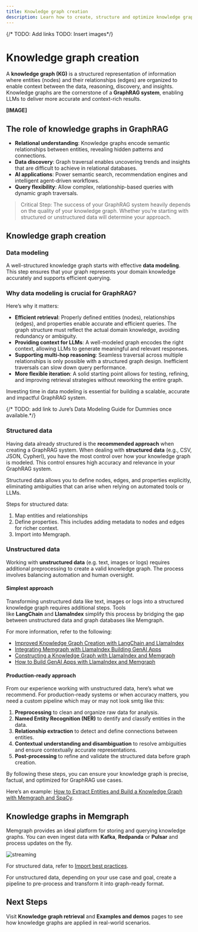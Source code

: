 ```yaml
---
title: Knowledge graph creation
description: Learn how to create, structure and optimize knowledge graphs using Memgraph, enabling graph-based data insights. 
---
```


{/* TODO: Add links
    TODO: Insert images*/}

# Knowledge graph creation

A **knowledge graph (KG)** is a structured representation of information where entities (nodes) and their relationships (edges) are organized to enable context between the data, reasoning, discovery, and insights. Knowledge graphs are the cornerstone of a **GraphRAG system**, enabling LLMs to deliver more accurate and context-rich results.

**[IMAGE]**

## The role of knowledge graphs in GraphRAG

- **Relational understanding**: Knowledge graphs encode semantic relationships between entities, revealing hidden patterns and connections.
- **Data discovery**: Graph traversal enables uncovering trends and insights that are difficult to achieve in relational databases.
- **AI applications**: Power semantic search, recommendation engines and intelligent agent-driven workflows.
- **Query flexibility**: Allow complex, relationship-based queries with dynamic graph traversals.

> Critical Step: The success of your GraphRAG system heavily depends on the quality of your knowledge graph. Whether you’re starting with structured or unstructured data will determine your approach.
> 

## Knowledge graph creation

### Data modeling

A well-structured knowledge graph starts with effective **data modeling**. This step ensures that your graph represents your domain knowledge accurately and supports efficient querying.

### Why data modeling is crucial for GraphRAG?

Here’s why it matters:

- **Efficient retrieval**: Properly defined entities (nodes), relationships (edges), and properties enable accurate and efficient queries. The graph structure must reflect the actual domain knowledge, avoiding redundancy or ambiguity.
- **Providing context for LLMs**: A well-modeled graph encodes the right context, allowing LLMs to generate meaningful and relevant responses.
- **Supporting multi-hop reasoning**: Seamless traversal across multiple relationships is only possible with a structured graph design. Inefficient traversals can slow down query performance.
- **More flexible iteration**: A solid starting point allows for testing, refining, and improving retrieval strategies without reworking the entire graph.

Investing time in data modeling is essential for building a scalable, accurate and impactful GraphRAG system.

<Cards>
  <Cards.Card
    title="Read more about data modeling"
    href="/data-modeling"
  />
    <Cards.Card
    title="Data modeling guide"
    href="https://memgraph.com/blog"
  />
</Cards>

{/* TODO: add link to Jure’s Data Modeling Guide for Dummies once available.*/}

### Structured data

Having data already structured is the **recommended approach** when creating a GraphRAG system. When dealing with **structured data** (e.g., CSV, JSON, Cypherl), you have the most control over how your knowledge graph is modeled. This control ensures high accuracy and relevance in your GraphRAG system.

Structured data allows you to define nodes, edges, and properties explicitly, eliminating ambiguities that can arise when relying on automated tools or LLMs.

Steps for structured data:

1. Map entities and relationships
2. Define properties. This includes adding metadata to nodes and edges for richer context.
3. Import into Memgraph.

<Cards>
  <Cards.Card
    title="Read more about data migration"
    href="/data-migration"
  />
    <Cards.Card
    title="Import best practices"
    href="/data-migration/best-practices"
  />
</Cards>

### Unstructured data

Working with **unstructured data** (e.g. text, images or logs) requires additional preprocessing to create a valid knowledge graph. The process involves balancing automation and human oversight.

#### Simplest approach

Transforming unstructured data like text, images or logs into a structured knowledge graph requires additional steps. Tools like **LangChain** and **LlamaIndex** simplify this process by bridging the gap between unstructured data and graph databases like Memgraph.

<Cards>
  <Cards.Card
    title="LlamaIndex"
    href="/ai-ecosystem/integrations#llamaindex"
  />
    <Cards.Card
    title="LangChain"
    href="/ai-ecosystem/integrations#langchain"
  />
</Cards>

For more information, refer to the following:

- [Improved Knowledge Graph Creation with LangChain and LlamaIndex](https://memgraph.com/blog/improved-knowledge-graph-creation-langchain-llamaindex)
- [Integrating Memgraph with LlamaIndex Building GenAI Apps](https://memgraph.com/blog/integrating-memgraph-llamaindex-genai-apps)
- [Constructing a Knowledge Graph with LlamaIndex and Memgraph](https://www.llamaindex.ai/blog/constructing-a-knowledge-graph-with-llamaindex-and-memgraph)
- [How to Build GenAI Apps with LlamaIndex and Memgraph](https://www.youtube.com/watch?v=CRc0yHsmCXA)

#### Production-ready approach

From our experience working with unstructured data, here’s what we recommend. For production-ready systems or when accuracy matters, you need a custom pipeline which may or may not look smtg like this:

1. **Preprocessing** to clean and organize raw data for analysis.
2. **Named Entity Recognition (NER)** to dentify and classify entities in the data.
3. **Relationship extraction** to detect and define connections between entities.
4. **Contextual understanding and disambiguation** to resolve ambiguities and ensure contextually accurate representations.
5. **Post-processing** to refine and validate the structured data before graph creation.

By following these steps, you can ensure your knowledge graph is precise, factual, and optimized for GraphRAG use cases.

Here’s an example: [How to Extract Entities and Build a Knowledge Graph with Memgraph and SpaCy](https://memgraph.com/blog/extract-entities-build-knowledge-graph-memgraph-spacy). 

## Knowledge graphs in Memgraph

Memgraph provides an ideal platform for storing and querying knowledge graphs. You can even ingest data with **Kafka**, **Redpanda** or **Pulsar** and process updates on the fly.

![streaming](/pages/ai-ecosystem/streaming.png)

For structured data, refer to [Import best practices](https://memgraph.com/docs/data-migration/best-practices). 

For unstructured data, depending on your use case and goal, create a pipeline to pre-process and transform it into graph-ready format.

<Cards>
  <Cards.Card
    title="Read more about knowledge graphs"
    href="/data-modeling/knowledge-graph"
  />
</Cards>

## Next Steps

Visit **Knowledge graph retrieval** and **Examples and demos** pages to see how knowledge graphs are applied in real-world scenarios.

<Cards>
  <Cards.Card
    title="Knowledge graph retrieval"
    href="/ai-ecosystem/graph-rag/knowledge-retrieval"
  />
    <Cards.Card
    title="Examples and demos"
    href="/ai-ecosystem/graph-rag/examples-and-demos"
  />
</Cards>

<CommunityLinks/>